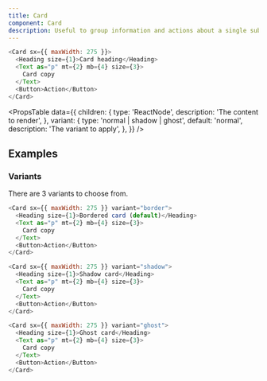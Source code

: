 ```yaml
---
title: Card
component: Card
description: Useful to group information and actions about a single subject.
---
```


```js live
<Card sx={{ maxWidth: 275 }}>
  <Heading size={1}>Card heading</Heading>
  <Text as="p" mt={2} mb={4} size={3}>
    Card copy
  </Text>
  <Button>Action</Button>
</Card>
```

<PropsTable
  data={{
    children: {
      type: 'ReactNode',
      description: 'The content to render',
    },
    variant: {
      type: 'normal | shadow | ghost',
      default: 'normal',
      description: 'The variant to apply',
    },
  }}
/>

## Examples

### Variants

There are 3 variants to choose from.

```js live
<Card sx={{ maxWidth: 275 }} variant="border">
  <Heading size={1}>Bordered card (default)</Heading>
  <Text as="p" mt={2} mb={4} size={3}>
    Card copy
  </Text>
  <Button>Action</Button>
</Card>
```

```js live
<Card sx={{ maxWidth: 275 }} variant="shadow">
  <Heading size={1}>Shadow card</Heading>
  <Text as="p" mt={2} mb={4} size={3}>
    Card copy
  </Text>
  <Button>Action</Button>
</Card>
```

```js live
<Card sx={{ maxWidth: 275 }} variant="ghost">
  <Heading size={1}>Ghost card</Heading>
  <Text as="p" mt={2} mb={4} size={3}>
    Card copy
  </Text>
  <Button>Action</Button>
</Card>
```
